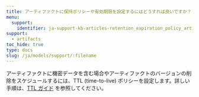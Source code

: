 ```yaml
---
title: アーティファクトに保持ポリシーや有効期限を設定するにはどうすれば良いですか？
menu:
  support:
    identifier: ja-support-kb-articles-retention_expiration_policy_artifact
support:
  - artifacts
toc_hide: true
type: docs
slug: /ja/models/support/:filename
---
```

アーティファクトに機密データを含む場合やアーティファクトのバージョンの削除をスケジュールするには、TTL (time-to-live) ポリシーを設定します。詳しい手順は、[TTL ガイド](/ja/models/artifacts/ttl/) を参照してください。